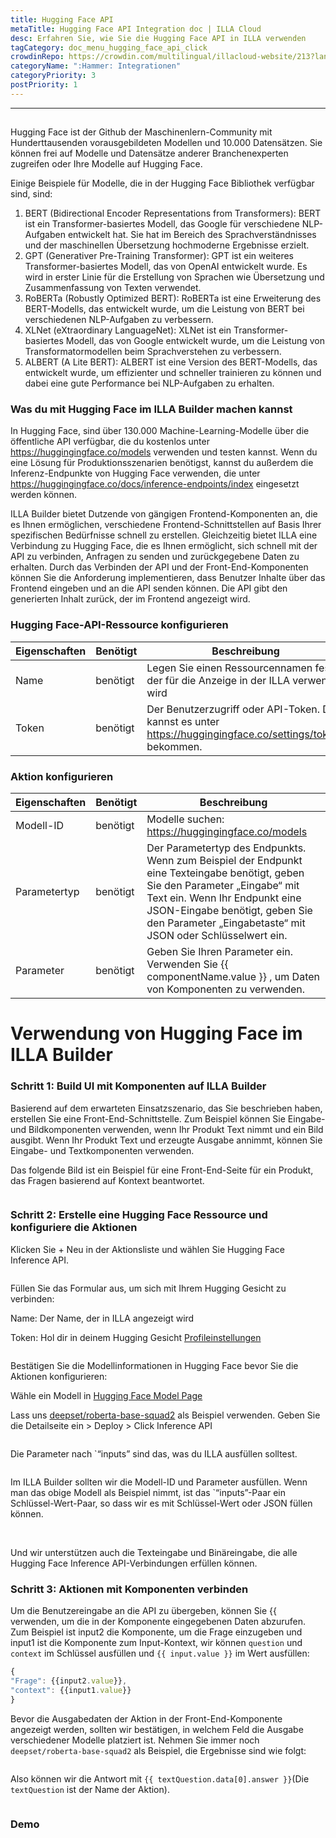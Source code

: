 ```yaml
---
title: Hugging Face API
metaTitle: Hugging Face API Integration doc | ILLA Cloud
desc: Erfahren Sie, wie Sie die Hugging Face API in ILLA verwenden
tagCategory: doc_menu_hugging_face_api_click
crowdinRepo: https://crowdin.com/multilingual/illacloud-website/213?languages=de&filter=basic&value=0
categoryName: ":Hammer: Integrationen"
categoryPriority: 3
postPriority: 1
---
```


* * *

## <h2 hidden>Hugging Face API</h2>

Hugging Face ist der Github der Maschinenlern-Community mit Hunderttausenden vorausgebildeten Modellen und 10.000 Datensätzen. Sie können frei auf Modelle und Datensätze anderer Branchenexperten zugreifen oder Ihre Modelle auf Hugging Face.

Einige Beispiele für Modelle, die in der Hugging Face Bibliothek verfügbar sind, sind:

1.  BERT (Bidirectional Encoder Representations from Transformers): BERT ist ein Transformer-basiertes Modell, das Google für verschiedene NLP-Aufgaben entwickelt hat. Sie hat im Bereich des Sprachverständnisses und der maschinellen Übersetzung hochmoderne Ergebnisse erzielt.
2.  GPT (Generativer Pre-Training Transformer): GPT ist ein weiteres Transformer-basiertes Modell, das von OpenAI entwickelt wurde. Es wird in erster Linie für die Erstellung von Sprachen wie Übersetzung und Zusammenfassung von Texten verwendet.
3.  RoBERTa (Robustly Optimized BERT): RoBERTa ist eine Erweiterung des BERT-Modells, das entwickelt wurde, um die Leistung von BERT bei verschiedenen NLP-Aufgaben zu verbessern.
4.  XLNet (eXtraordinary LanguageNet): XLNet ist ein Transformer-basiertes Modell, das von Google entwickelt wurde, um die Leistung von Transformatormodellen beim Sprachverstehen zu verbessern.
5.  ALBERT (A Lite BERT): ALBERT ist eine Version des BERT-Modells, das entwickelt wurde, um effizienter und schneller trainieren zu können und dabei eine gute Performance bei NLP-Aufgaben zu erhalten.

### Was du mit Hugging Face im ILLA Builder machen kannst

In Hugging Face, sind über 130.000 Machine-Learning-Modelle über die öffentliche API verfügbar, die du kostenlos unter <https://huggingingface.co/models> verwenden und testen kannst. Wenn du eine Lösung für Produktionsszenarien benötigst, kannst du außerdem die Inferenz-Endpunkte von Hugging Face verwenden, die unter <https://huggingingface.co/docs/inference-endpoints/index> eingesetzt werden können.

ILLA Builder bietet Dutzende von gängigen Frontend-Komponenten an, die es Ihnen ermöglichen, verschiedene Frontend-Schnittstellen auf Basis Ihrer spezifischen Bedürfnisse schnell zu erstellen. Gleichzeitig bietet ILLA eine Verbindung zu Hugging Face, die es Ihnen ermöglicht, sich schnell mit der API zu verbinden, Anfragen zu senden und zurückgegebene Daten zu erhalten. Durch das Verbinden der API und der Front-End-Komponenten können Sie die Anforderung implementieren, dass Benutzer Inhalte über das Frontend eingeben und an die API senden können. Die API gibt den generierten Inhalt zurück, der im Frontend angezeigt wird.

### Hugging Face-API-Ressource konfigurieren

| Eigenschaften | Benötigt | Beschreibung                                                                                                |
| ------------- | -------- | ----------------------------------------------------------------------------------------------------------- |
| Name          | benötigt | Legen Sie einen Ressourcennamen fest, der für die Anzeige in der ILLA verwendet wird                        |
| Token         | benötigt | Der Benutzerzugriff oder API-Token. Du kannst es unter https://huggingingface.co/settings/tokens bekommen.  |

### Aktion konfigurieren

| Eigenschaften | Benötigt | Beschreibung                                                                                                                                                                                                                                                    |
| ------------- | -------- | --------------------------------------------------------------------------------------------------------------------------------------------------------------------------------------------------------------------------------------------------------------- |
| Modell-ID     | benötigt | Modelle suchen: https://huggingingface.co/models                                                                                                                                                                                                                |
| Parametertyp  | benötigt | Der Parametertyp des Endpunkts. Wenn zum Beispiel der Endpunkt eine Texteingabe benötigt, geben Sie den Parameter „Eingabe“ mit Text ein. Wenn Ihr Endpunkt eine JSON-Eingabe benötigt, geben Sie den Parameter „Eingabetaste“ mit JSON oder Schlüsselwert ein. |
| Parameter     | benötigt | Geben Sie Ihren Parameter ein. Verwenden Sie {{ componentName.value }} , um Daten von Komponenten zu verwenden.                                                                                                                                                 |

# Verwendung von Hugging Face im ILLA Builder

### Schritt 1: Build UI mit Komponenten auf ILLA Builder

Basierend auf dem erwarteten Einsatzszenario, das Sie beschrieben haben, erstellen Sie eine Front-End-Schnittstelle. Zum Beispiel können Sie Eingabe- und Bildkomponenten verwenden, wenn Ihr Produkt Text nimmt und ein Bild ausgibt. Wenn Ihr Produkt Text und erzeugte Ausgabe annimmt, können Sie Eingabe- und Textkomponenten verwenden.

Das folgende Bild ist ein Beispiel für eine Front-End-Seite für ein Produkt, das Fragen basierend auf Kontext beantwortet.

<img src='https://cdn.illacloud.com/official-website/img/docs/connect/hfapi1.png' alt="" />

### Schritt 2: Erstelle eine Hugging Face Ressource und konfiguriere die Aktionen

Klicken Sie + Neu in der Aktionsliste und wählen Sie Hugging Face Inference API.

<img src='https://cdn.illacloud.com/official-website/img/docs/connect/hfapi2.png' alt="" />

Füllen Sie das Formular aus, um sich mit Ihrem Hugging Gesicht zu verbinden:

Name: Der Name, der in ILLA angezeigt wird

Token: Hol dir in deinem Hugging Gesicht [Profileinstellungen](https://huggingingface.co/settings/tokens)

<img src='https://cdn.illacloud.com/official-website/img/docs/connect/hfapi3.png' alt="" />

Bestätigen Sie die Modellinformationen in Hugging Face bevor Sie die Aktionen konfigurieren:

Wähle ein Modell in [Hugging Face Model Page](https://huggingingface.co/models)

Lass uns [deepset/roberta-base-squad2](https://huggingingface.co/deepset/roberta-base-squad2) als Beispiel verwenden. Geben Sie die Detailseite ein > Deploy > Click Inference API

<img src='https://cdn.illacloud.com/official-website/img/docs/connect/hfapi4.png' alt="" />

Die Parameter nach \`“inputs” sind das, was du ILLA ausfüllen solltest. 

<img src='https://cdn.illacloud.com/official-website/img/docs/connect/hfapi5.png' alt="" />

Im ILLA Builder sollten wir die Modell-ID und Parameter ausfüllen. Wenn man das obige Modell als Beispiel nimmt, ist das \`“inputs”-Paar ein Schlüssel-Wert-Paar, so dass wir es mit Schlüssel-Wert oder JSON füllen können. 

<img src='https://cdn.illacloud.com/official-website/img/docs/connect/hfapi6.png' alt="" />

<img src='https://cdn.illacloud.com/official-website/img/docs/connect/hfapi7.png' alt="" />

Und wir unterstützen auch die Texteingabe und Binäreingabe, die alle Hugging Face Inference API-Verbindungen erfüllen können.

### Schritt 3: Aktionen mit Komponenten verbinden

Um die Benutzereingabe an die API zu übergeben, können Sie {{ verwenden, um die in der Komponente eingegebenen Daten abzurufen. Zum Beispiel ist input2 die Komponente, um die Frage einzugeben und input1 ist die Komponente zum Input-Kontext, wir können `question` und `context` im Schlüssel ausfüllen und `{{ input.value }}` im Wert ausfüllen:

```jsx
{
"Frage": {{input2.value}},
"context": {{input1.value}}
}
```

Bevor die Ausgabedaten der Aktion in der Front-End-Komponente angezeigt werden, sollten wir bestätigen, in welchem Feld die Ausgabe verschiedener Modelle platziert ist. Nehmen Sie immer noch `deepset/roberta-base-squad2` als Beispiel, die Ergebnisse sind wie folgt:

<img src='https://cdn.illacloud.com/official-website/img/docs/connect/hfapi8.png' alt="" />

Also können wir die Antwort mit `{{ textQuestion.data[0].answer }}`(Die `textQuestion` ist der Name der Aktion). 

<img src='https://cdn.illacloud.com/official-website/img/docs/connect/hfapi9.png' alt="" />

### Demo

<img src='https://cdn.illacloud.com/official-website/img/docs/connect/hfapi10.gif' alt="" />

<img src='https://cdn.illacloud.com/official-website/img/docs/connect/hfapi11.gif' alt="" />
